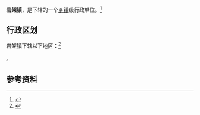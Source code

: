 {{中国乡级行政区|52/23/27/107/000}}

'''岩架镇'''，是{{PRC admin/fullname|52/23/27/107/000|3}}下辖的一个[[乡镇|乡镇]]级行政单位。<ref>{{PRC admin/ref sgc|{{PRC admin/parent|52/23/27/107/000}}}}</ref>

== 行政区划 ==

岩架镇下辖以下地区：<ref>{{PRC admin/ref sgc|52/23/27/107/000}}</ref>

{{PRC admin/children|52/23/27/107/000}}。

== 参考资料 ==

{{reflist}}

{{行政区划小作品}}
{{PRC admin/navcat|52/23/27/107/000}}